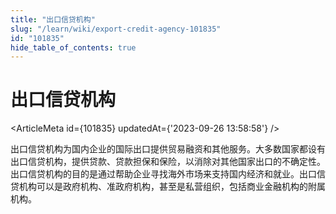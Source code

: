 ```yaml
---
title: "出口信贷机构"
slug: "/learn/wiki/export-credit-agency-101835"
id: "101835"
hide_table_of_contents: true
---
```



# 出口信贷机构

<ArticleMeta id={101835} updatedAt={'2023-09-26 13:58:58'} />
<div className='border-solid border-b border-t-0 my-4 border-[var(--ifm-color-gray-300)]' />

出口信贷机构为国内企业的国际出口提供贸易融资和其他服务。大多数国家都设有出口信贷机构，提供贷款、贷款担保和保险，以消除对其他国家出口的不确定性。出口信贷机构的目的是通过帮助企业寻找海外市场来支持国内经济和就业。出口信贷机构可以是政府机构、准政府机构，甚至是私营组织，包括商业金融机构的附属机构。
